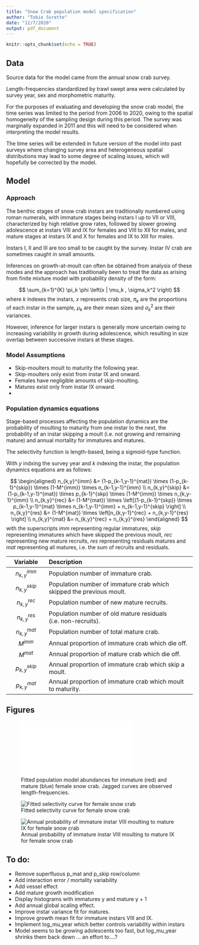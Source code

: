 ```yaml
---
title: "Snow Crab population model specification"
author: "Tobie Surette"
date: "12/7/2020"
output: pdf_document
---
```


```r
knitr::opts_chunk$set(echo = TRUE)
```
## Data 

Source data for the model came from the annual snow crab survey.

Length-frequencies standardized by trawl swept area were calculated by survey year, sex and morphometric maturity.

For the purposes of evaluating and developing the snow crab model, the time series was limited to the period from  2006 to 2020, owing to the spatial homogeneity of the sampling design during this period. The survey was marginally expanded in 2011 and this will need to be considered when interpreting the model results.

The time series will be extended in future version of the model into past surveys where changing survey area and heterogeneous spatial distributions may lead to some degree of scaling issues, which will hopefully be corrected by the model.

## Model

### Approach

The benthic stages of snow crab instars are traditionally numbered using roman numerals, with immature stages 
being instars I up to VII or VIII, characterized by high relative grow rates, followed by slower growing adolescence at instars VIII and IX for females and VIII to XII for males, and mature stages at instars IX and X for females and IX to XIII for males.

Instars I, II and III are too small to be caught by the survey. 
Instar IV crab are sometimes caught in small amounts.

Inferences on growth-at-moult can often be obtained from analysis of these modes and the approach has traditionally been to treat the data as arising from finite mixture model with probability density of the form:

$$
   \sum_{k=1}^{K} \pi_k \phi \left(x | \mu_k , \sigma_k^2  \right)
$$
where $k$ indexes the instars, $x$ represents crab size, $\pi_k$ are the proportions of each instar in the sample, $\mu_k$ are their mean sizes and $\sigma_k^2$ are their variances.

However, inference for larger instars is generally more uncertain owing to increasing variability in growth during adolescence, which resulting in size overlap between successive instars at these stages.

### Model Assumptions

- Skip-moulters moult to maturity the following year.
- Skip-moulters only exist from instar IX and onward.
- Females have negligible amounts of skip-moulting.
- Matures exist only from instar IX onward.
- 

### Population dynamics equations

Stage-based processes affecting the population dynamics are the probability of moulting to maturity from one instar to the next, the probability of an instar skipping a moult (i.e. not growing and remaining mature) and annual mortality for immatures and matures.

The selectivity function is length-based, being a sigmoid-type function.

With $y$ indxing the survey year and $k$ indexing the instar, the population dynamics equations are as follows:

$$
\begin{aligned}
   n_{k,y}^{imm}  &= (1-p_{k-1,y-1}^{mat}) \times (1-p_{k-1}^{skip}) \times (1-M^{imm}) \times n_{k-1,y-1}^{imm} \\
   n_{k,y}^{skip} &= (1-p_{k-1,y-1}^{mat}) \times p_{k-1}^{skp} \times (1-M^{imm}) \times n_{k,y-1}^{imm} \\
   n_{k,y}^{rec}  &= (1-M^{mat}) \times \left[(1-p_{k-1}^{skp}) \times p_{k-1,y-1}^{mat} \times n_{k-1,y-1}^{imm} + n_{k-1,y-1}^{skip} \right] \\  
   n_{k,y}^{res}  &= (1-M^{mat}) \times \left[n_{k,y-1}^{rec} + n_{k,y-1}^{res} \right] \\ 
   n_{k,y}^{mat}  &= n_{k,y}^{rec} + n_{k,y}^{res}
\end{aligned}
$$
with the superscripts $imm$ representing regular immatures, $skip$ representing immatures which have skipped the previous moult, $rec$ representing new mature recruits, $res$ representing residuals matures and $mat$ representing all matures, i.e. the sum of recruits and residuals. 


|     Variable      | Description                                                         |
|:-----------------:|:--------------------------------------------------------------------|
| $n_{k,y}^{imm}$   | Population number of immature crab.
| $n_{k,y}^{skip}$  | Population number of immature crab which skipped the previous moult.
| $n_{k,y}^{rec}$   | Population number of new mature recruits.
| $n_{k,y}^{res}$   | Population number of old mature residuals (i.e. non-recruits).
| $n_{k,y}^{mat}$   | Population number of total mature crab.
| $M^{imm}$         | Annual proportion of immature crab which die off.
| $M^{mat}$         | Annual proportion of mature crab which die off.
| $p_{k,y}^{skip}$  | Annual proportion of immature crab which skip a moult. 
| $p_{k,y}^{mat}$   | Annual proportion of immature crab which moult to maturity. 

\newpage

## Figures

![Fitted population model abundances for immature (red) and mature (blue) female snow crab. Jagged curves are observed length-frequencies.](female model and length-frequencies 2010-2020.pdf) 

![Fitted selectivity curve for female snow crab](female trawl selectivity.png) 

![Annual probability of immature instar VIII moulting to mature IX for female snow crab](female moultring probability VIII to IX.png) 


## To do: 
- Remove superfluous p_mat and p_skip row/column
- Add interaction error / mortality variability
- Add vessel effect
- Add mature growth modification   
- Display histograms with immatures y and mature y + 1 
- Add annual global scaling effect.
- Improve instar variance fit for matures.
- Improve growth mean fit for immature instars VIII and IX.
- Implement log_mu_year which better controls variability within instars
- Model seems to be growing adolescents too fast, but log_mu_year shrinks them back down ... an effort to....?
      
